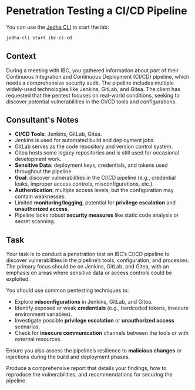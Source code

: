 # Penetration Testing a CI/CD Pipeline

<Note type="tip">

You can use the [Jedha CLI](https://app.jedha.co/track/learn-to-use-the-jedha-cli) to start the lab:

```bash
jedha-cli start ibc-ci-cd
```

</Note>

## Context

During a meeting with IBC, you gathered information about part of their Continuous Integration and Continuous Deployment (CI/CD) pipeline, which needs a comprehensive security audit. The pipeline includes multiple widely-used technologies like Jenkins, GitLab, and Gitea. The client has requested that the pentest focuses on real-world conditions, seeking to discover potential vulnerabilities in the CI/CD tools and configurations.

## Consultant's Notes

- **CI/CD Tools**: Jenkins, GitLab, Gitea.
- Jenkins is used for automated build and deployment jobs.
- GitLab serves as the code repository and version control system.
- Gitea hosts some legacy repositories and is still used for occasional development work.
- **Sensitive Data**: deployment keys, credentials, and tokens used throughout the pipeline.
- **Goal**: discover vulnerabilities in the CI/CD pipeline (e.g., credential leaks, improper access controls, misconfigurations, etc.).
- **Authentication**: multiple access levels, but the configuration may contain weaknesses.
- Limited **monitoring/logging**, potential for **privilege escalation** and **unauthorized access**.
- Pipeline lacks robust **security measures** like static code analysis or secret scanning.

## Task

Your task is to conduct a penetration test on IBC’s CI/CD pipeline to discover vulnerabilities in the pipeline’s tools, configuration, and processes. The primary focus should be on Jenkins, GitLab, and Gitea, with an emphasis on areas where sensitive data or access controls could be exploited.

You should use common pentesting techniques to:

- Explore **misconfigurations** in Jenkins, GitLab, and Gitea.
- Identify exposed or weak **credentials** (e.g., hardcoded tokens, insecure environment variables).
- Investigate possible **privilege escalation** or **unauthorized access** scenarios.
- Check for **insecure communication** channels between the tools or with external resources.

Ensure you also assess the pipeline’s resilience to **malicious changes** or injections during the build and deployment phases.

Produce a comprehensive report that details your findings, how to reproduce the vulnerabilities, and recommendations for securing the pipeline.
